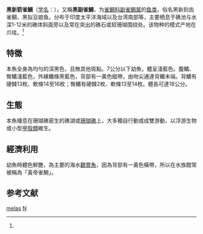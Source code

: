 {{Speciesbox
| taxon = Neoglyphidodon melas
| image = Neoglyphidodon melas.jpg
| binomial_authority = ([[乔治·居维叶|Cuvier]], 1830)<ref name='id7926'>{{cite web| url =http://www.bioinfo.cn/db05/BjdwSpecies.php?action=view&id=7926| title =黑副雀鲷| work =《中国动物物种编目数据库》| publisher =中国科学院微生物研究所| author =中国科学院动物研究所| accessdate =2009-04-16| deadurl =yes| archiveurl =https://web.archive.org/web/20160305004130/http://www.bioinfo.cn/db05/BjdwSpecies.php?action=view&id=7926| archivedate =2016-03-05}}</ref>
}}

'''黑新箭雀鯛'''（[[学名|学名]]：{{lang|la|''Neoglyphidodon melas''}}），又稱'''黑副雀鯛'''，为[[雀鲷科|雀鲷科]][[副雀鲷属|副雀鲷属]]的[[鱼类|鱼类]]，俗名黑新刻齿雀鲷、黑拟豆娘鱼。分布于印度太平洋海域以及台湾南部等，主要栖息于礁池与水深1-12米的礁体斜面旁以及常在突出的礁石或软珊瑚围绕处。该物种的模式产地在爪哇。<ref name='id7926'/>

==特徵==
本魚全身為均勻的深黑色，且無其他斑點。7公分以下幼魚，體呈淺藍色。腹鰭、臀鰭淺藍色，外緣鰭條黑藍色，背部有一黃色縱帶，由吻尖通達背鰭末端。背鰭有硬棘13枚、軟條14至16枚；臀鰭有硬棘2枚、軟條13至14枚。體長可達18公分。

==生態==
本魚棲息在珊瑚礁密生的礁湖或[[珊瑚礁|珊瑚礁]]上，大多獨自行動或成雙游動，以浮游生物或小型[[甲殼類|甲殼類]]維生。

==經濟利用==
幼魚時體色鮮艷，為主要的海水[[觀賞魚|觀賞魚]]，因為背部有一黃色橫帶，所以在水族館常被稱為「黃帝雀鯛」。

== 参考文献 ==
{{reflist}}

{{鲈形目小作品}}
{{Taxonbar}}
[[Category:新箭齿雀鲷属|melas]]
[[Category:1830年描述的鱼类|N]]